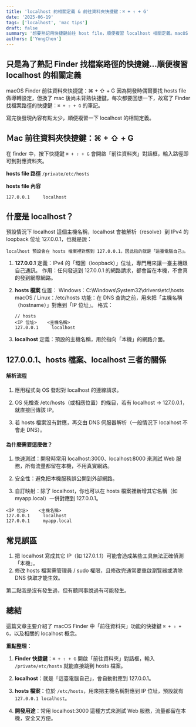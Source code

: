 ```yaml
---
title: 'localhost 的相關定義 & 前往資料夾快捷鍵：⌘ + ⇧ + G'
date: '2025-06-19'
tags: ['localhost', 'mac tips']
draft: false
summary: '想要熟記用快捷鍵前往 host file，順便複習 localhost 相關定義。macOS Finder 前往資料夾快捷鍵：⌘ + ⇧ + G'
authors: ['YongChen']
---
```


## 只是為了熟記 Finder 找檔案路徑的快捷鍵...順便複習 localhost 的相關定義
macOS Finder 前往資料夾快捷鍵：⌘ + ⇧ + G
因為開發時偶爾要找 hosts file 做導轉設定，但換了 mac 後尚未背熟快捷鍵，每次都要回想一下，故寫了 Finder 找檔案路徑的快捷鍵：`⌘ + ⇧ + G` 的筆記。

寫完後發現內容有點太少，順便複習一下 localhost 的相關定義。


## Ｍac 前往資料夾快捷鍵：⌘ + ⇧ + G
在 finder 中，按下快捷鍵 `⌘ + ⇧ + G` 會開啟「前往資料夾」對話框，輸入路徑即可到對應資料夾。

**hosts file 路徑**
`/private/etc/hosts`

**hosts file 內容**
```
127.0.0.1     localhost
```

## 什麼是 localhost？
預設情況下 localhost 這個主機名稱，localhost 會被解析（resolve）到 IPv4 的 loopback 位址 127.0.0.1，也就是說：

```
localhost 預設會在 hosts 檔案裡對應到 127.0.0.1，因此指的就是「這臺電腦自己」。
```

1. **127.0.0.1**
定義：IPv4 的「環回（loopback）」位址，專門用來讓一臺主機跟自己通訊。
作用：任何發送到 127.0.0.1 的網路請求，都會留在本機，不會真的發到網際網路。

2. **hosts 檔案**
位置：
Windows：C:\Windows\System32\drivers\etc\hosts
macOS / Linux：/etc/hosts
功能：在 DNS 查詢之前，用來把「主機名稱（hostname）」對應到「IP 位址」。
格式：
	```
	// hosts
	<IP 位址>    <主機名稱>
	127.0.0.1     localhost
	```

3. **localhost**
定義：預設的主機名稱，用於指向「本機」的網路介面。

## 127.0.0.1、hosts 檔案、localhost 三者的關係

#### 解析流程

1. 應用程式向 OS 發起對 localhost 的連線請求。

2. OS 先檢查 /etc/hosts（或相應位置）的條目，若有 localhost → 127.0.0.1，就直接回傳該 IP。

3. 若 hosts 檔案沒有對應，再交由 DNS 伺服器解析（一般情況下 localhost 不會走 DNS）。

#### 為什麼需要這麼做？

1. 快速測試：開發時常用 localhost:3000、localhost:8000 來測試 Web 服務，所有流量都留在本機，不用真實網路。

2. 安全性：避免把本機服務誤公開到外部網路。

3. 自訂映射：除了 localhost，你也可以在 hosts 檔案裡新增其它名稱（如 myapp.local）一併對應到 127.0.0.1。
```
<IP 位址>    <主機名稱>
127.0.0.1     localhost
127.0.0.1     myapp.local
```


## 常見誤區
1. 把 localhost 寫成其它 IP（如 127.0.1.1）可能會造成某些工具無法正確偵測「本機」。
2. 修改 hosts 檔案需管理員 / sudo 權限，且修改完通常要重啟瀏覽器或清除 DNS 快取才能生效。

第二點我是沒有發生過，但有聽同事說過有可能發生。

## 總結

這篇文章主要介紹了 macOS Finder 中「前往資料夾」功能的快捷鍵 `⌘ + ⇧ + G`，以及相關的 localhost 概念。

**重點整理：**

1. **Finder 快捷鍵**：`⌘ + ⇧ + G` 開啟「前往資料夾」對話框，輸入 `/private/etc/hosts` 就能直接跳到 hosts 檔案。

2. **localhost**：就是「這臺電腦自己」，會自動對應到 127.0.0.1。

3. **hosts 檔案**：位於 `/etc/hosts`，用來把主機名稱對應到 IP 位址，預設就有 `127.0.0.1 localhost`。

4. **開發用途**：常用 localhost:3000 這種方式來測試 Web 服務，流量都留在本機，安全又方便。

